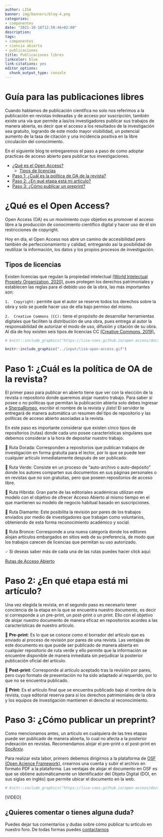 ```yaml
---
author: LISA
banner: img/banners/blog-4.png
categories:
- componentes
date: "2021-10-18T12:50:46+02:00"
description: 
tags:
- componentes
- ciencia abierta
- publicaciones
title: Publicaciones libres
linkcolor: blue
link-citations: yes
editor_options:
  chunk_output_type: console
---
```


# Guía para las publicaciones libres

Cuando hablamos de publicación científica no solo nos referimos a la publicación en revistas indexadas y de acceso por suscripción, también existe una vía que permite a las/os investigadores publicar sus trabajos de manera abierta, es decir que el acceso a los resultados de la investigación sea gratuito, logrando de este modo mayor visibilidad, un potencial aumento de la tasa de citación y una incidencia positiva en la libre circulación del conocimiento. 

En el siguiente blog te entregaremos el paso a paso de como adoptar practicas de acceso abierto para publicar tus investigaciones.

- [¿Qué es el Open Access?](#paso1)
  - [Tipos de licencias](#prop-intel)
- [Paso 1: ¿Cuál es la política de OA de la revista?](#paso1)
- [Paso 2: ¿En qué etapa está mi artículo?](#paso2)
- [Paso 3: ¿Cómo publicar un preprint?](#paso3)


# ¿Qué es el Open Access?{#def-oa}

Open Access (OA) es un movimiento cuyo objetivo es promover el acceso libre a la producción de conocimiento científico digital y hacer uso de él sin restricciones de copyright. 

Hoy en día, el Open Access nos abre un camino de accesibilidad pero también de perfeccionamiento y calidad, entregando así la posibilidad de reutilizar la información, los datos y los propios procesos de investigación. 


<!-- Esto a la base de estándares internacionales que permiten instalar la posibilidad de que cualquier persona pueda reutilizar la información de la investigación en cuanto datos, procesos y resultados.  -->

<!-- Publicar nuestros artículos de manera abierta permitirá hacer del acceso a la información un camino mucho más sencillo, rápido e inmediato. -->


## Tipos de licencias {#prop-intel}

Existen licencias que regulan la propiedad intelectual [(World Intelectual Propiety Organization, 2020)](https://www.wipo.int/about-ip/en/){target="_blank"}, pues protegen los derechos patrimoniales y establecen las reglas para el debido uso de la obra, las más importantes son:  

`1.  Copyright:` permite que el autor se reserve todos los derechos sobre la obra y solo se puede hacer uso de ella bajo permiso del mismo.  

`2.  Creative Commons (CC):` tiene el propósito de desarrollar herramientas digitales que faciliten la distribución de una obra, pues entrega al autor la responsabilidad de autorizar el modo de uso, difusión y citación de su obra. Al día de hoy existen seis tipos de licencias CC [(Creative Commons, 2019).](https://creativecommons.org/about/cclicenses/){target="_blank"}

```r
# knitr::include_graphics("https://lisa-coes.github.io/open-access/docs/images/licencias.png")
```


```r
knitr::include_graphics("../input/lisa-open-access.gif")
```


# Paso 1: ¿Cuál es la política de OA de la revista?{#paso1}

El primer paso para publicar en abierto tiene que ver con la elección de la revista o repositorio donde queremos alojar nuestro trabajo. Para saber si posee o no políticas que permitan la publicación abierta solo debes ingresar a [SherpaRomeo](https://v2.sherpa.ac.uk/romeo/){target="_blank"}, escribir el nombre de la revista y ¡listo! El servidor te entregará de manera automática un resumen del tipo de repositorio y las políticas de acceso abierto asociadas a la revista.

En este paso es importante considerar que existen cinco tipos de repositorios (rutas) donde cada uno posee características singulares que debemos considerar a la hora de depositar nuestro trabajo.

🔴  Ruta Dorada:  Corresponden a repositorios que publican trabajos de investigación en forma gratuita para el lector, por lo que se puede leer cualquier artículo inmediatamente después de ser publicado. 

🔴  Ruta Verde: Consiste en un proceso de “auto-archivo o auto-depósito” donde los autores comparten sus documentos en sus páginas personales o en revistas que no son gratuitas, pero que poseen repositorios de acceso libre. 

🔴  Ruta Híbrida: Gran parte de las editoriales académicas utilizan este modelo con el objetivo de ofrecer Acceso Abierto al mismo tiempo en el que mantienen su modelo de negocio habitual basado en suscripciones. 

🔴  Ruta Diamante: Este posibilita la revisión por pares de los trabajos enviados por medio de investigadores que trabajan como voluntarios, obteniendo de esta forma reconocimiento académico y social. 

🔴  Ruta Bronce: Corresponde a una nueva categoría donde los editores alojan artículos embargados en sitios web de su preferencia, de modo que los trabajos carecen de licencias que permitan su uso autorizado.

🗸 Si deseas saber más de cada una de las rutas puedes hacer click aquí: 

<a class = "btn btn-template-main" href="https://lisa-coes.github.io/lisa-book/formas-open-access.html" target="_blank">Rutas de Acceso Abierto</a> 


# Paso 2: ¿En qué etapa está mi artículo?{#paso2}

Una vez elegida la revista, en el segundo paso es necesario tener conciencia de la etapa en la que se encuentra nuestro documento, es decir si corresponde a un pre-print, un post-print o un print. Ello con el objetivo de alojar nuestro documento de manera eficaz en repositorios acordes a las características de nuestro artículo.

🔴 **Pre-print**: Es lo que se conoce como el borrador del artículo que es enviado al proceso de revisión por pares de una revista. Las ventajas de este documento es que puede ser publicado de manera abierta en cualquier repositorio de ruta verde y ello permite que la información se encuentre disponible de manera inmediata sin perjudicar la posterior publicación oficial del artículo.

🔴 **Post-print**: Corresponde al artículo aceptado tras la revisión por pares, pero cuyo formato de presentación no ha sido adaptado al requerido, por lo que no se encuentra publicado.

🔴  **Print:** Es el artículo final que se encuentra publicado bajo el nombre de la revista, cuya editorial reserva para si los derechos patrimoniales de la obra y los equipos de investigación mantienen el derecho al reconocimiento.

# Paso 3: ¿Cómo publicar un preprint?{#paso3} 

Como mencionamos antes, un artículo en cualquiera de las tres etapas puede ser publicado de manera abierta, lo cual no afecta a la posterior indexación en revistas. Recomendamos alojar el pre-print o el post-print en [SocArxiv](https://osf.io/preprints/socarxiv){target="_blank"}.

Para realizar esta labor, primero debemos dirigirnos a la plataforma de [OSF (Open Acience Framework)](https://osf.io/preprints/){target="_blank"}, crearnos una cuenta y subir el archivo en formato PDF a la plataforma. Las ventajas de alojar el documento en OSF es que se obtiene automáticamente un Identificador del Objeto Digital (DOI, en sus siglas en inglés) que permite ubicar el documento en la web.

<!-- # En síntesis -->
 

```r
# knitr::include_graphics("https://lisa-coes.github.io/open-access/docs/images/flujo_lisa.png")
``` 

[VIDEO]

<!-- ![](https://lisa-coes.github.io/open-access/docs/images/flujo_lisa.png) -->

## ¿Quieres comentar o tienes alguna duda?

Puedes dejar tus comentarios y dudas sobre cómo publicar tu artículo en nuestro foro. De todas formas puedes [contactarnos](/contact/)

<div id="disqus_thread"></div>

